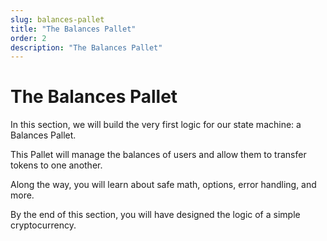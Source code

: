 ```yaml
---
slug: balances-pallet
title: "The Balances Pallet"
order: 2
description: "The Balances Pallet"
---
```


# The Balances Pallet

In this section, we will build the very first logic for our state machine: a Balances Pallet.

This Pallet will manage the balances of users and allow them to transfer tokens to one another.

Along the way, you will learn about safe math, options, error handling, and more.

By the end of this section, you will have designed the logic of a simple cryptocurrency.

